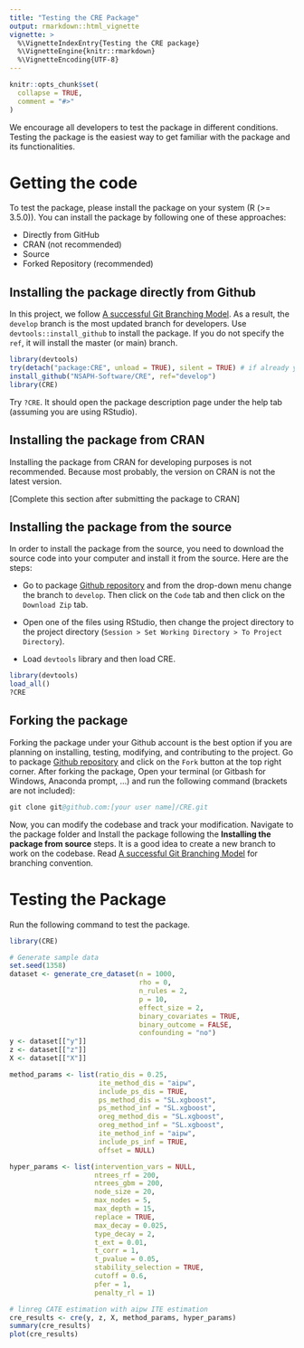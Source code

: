 ```yaml
---
title: "Testing the CRE Package"
output: rmarkdown::html_vignette
vignette: >
  %\VignetteIndexEntry{Testing the CRE package}
  %\VignetteEngine{knitr::rmarkdown}
  %\VignetteEncoding{UTF-8}
---
```


```r
knitr::opts_chunk$set(
  collapse = TRUE,
  comment = "#>"
)
```

We encourage all developers to test the package in different conditions. 
Testing the package is the easiest way to get familiar with the package and its 
functionalities.  

# Getting the code


To test the package, please install the package on your
system (R (>= 3.5.0)). You can install the package by following one of these 
approaches:

- Directly from GitHub
- CRAN (not recommended)
- Source 
- Forked Repository (recommended)

## Installing the package directly from Github

In this project, we follow [A successful Git Branching Model](https://nvie.com/posts/a-successful-git-branching-model/).
As a result, the `develop` branch is the most updated branch for developers. Use
`devtools::install_github` to install the package. If you do not specify the `ref`,
it will install the master (or main) branch.  

```R
library(devtools)
try(detach("package:CRE", unload = TRUE), silent = TRUE) # if already you have the package, detach and unload it, to have a new install. 
install_github("NSAPH-Software/CRE", ref="develop")
library(CRE)
```

Try `?CRE`. It should open the package description page under the help tab 
(assuming you are using RStudio).

## Installing the package from CRAN

Installing the package from CRAN for developing purposes is not recommended. 
Because most probably, the version on CRAN is not the latest version. 

[Complete this section after submitting the package to CRAN]

## Installing the package from the source

In order to install the package from the source, you need to download the source 
code into your computer and install it from the source. Here are the steps:

- Go to package [Github repository](https://github.com/NSAPH-Software/CRE) and from the 
drop-down menu change the branch to `develop`. Then click on the `Code` tab and 
then click on the `Download Zip` tab.

- Open one of the files using RStudio, then change the project directory to the 
project directory (`Session > Set Working Directory > To Project Directory`). 

- Load `devtools` library and then load CRE.

```R
library(devtools)
load_all()
?CRE
```

## Forking the package

Forking the package under your Github account is the best option if you are 
planning on installing, testing, modifying, and contributing to the 
project. Go to package [Github repository](https://github.com/NSAPH-Software/CRE) and 
click on the `Fork` button at the top right corner. After forking the package, 
Open your terminal (or Gitbash for Windows, Anaconda prompt, ...) and run the 
following command  (brackets are not included):

```S
git clone git@github.com:[your user name]/CRE.git
```

Now, you can modify the codebase and track your modification. Navigate to the 
package folder and Install the package following the 
**Installing the package from source** steps. It is a good idea 
to create a new branch to work on the codebase. Read 
[A successful Git Branching Model](https://nvie.com/posts/a-successful-git-branching-model/) for 
branching convention.

# Testing the Package

Run the following command to test the package. 

```r
library(CRE)

# Generate sample data
set.seed(1358)
dataset <- generate_cre_dataset(n = 1000,
                                rho = 0,
                                n_rules = 2,
                                p = 10,
                                effect_size = 2,
                                binary_covariates = TRUE,
                                binary_outcome = FALSE,
                                confounding = "no")
y <- dataset[["y"]]
z <- dataset[["z"]]
X <- dataset[["X"]]

method_params <- list(ratio_dis = 0.25,
                      ite_method_dis = "aipw",
                      include_ps_dis = TRUE,
                      ps_method_dis = "SL.xgboost",
                      ps_method_inf = "SL.xgboost",
                      oreg_method_dis = "SL.xgboost",
                      oreg_method_inf = "SL.xgboost",
                      ite_method_inf = "aipw",
                      include_ps_inf = TRUE,
                      offset = NULL)

hyper_params <- list(intervention_vars = NULL,
                     ntrees_rf = 200,
                     ntrees_gbm = 200,
                     node_size = 20,
                     max_nodes = 5,
                     max_depth = 15,
                     replace = TRUE,
                     max_decay = 0.025,
                     type_decay = 2,
                     t_ext = 0.01,
                     t_corr = 1,
                     t_pvalue = 0.05,
                     stability_selection = TRUE,
                     cutoff = 0.6,
                     pfer = 1,
                     penalty_rl = 1)

# linreg CATE estimation with aipw ITE estimation
cre_results <- cre(y, z, X, method_params, hyper_params)
summary(cre_results)
plot(cre_results)
```
